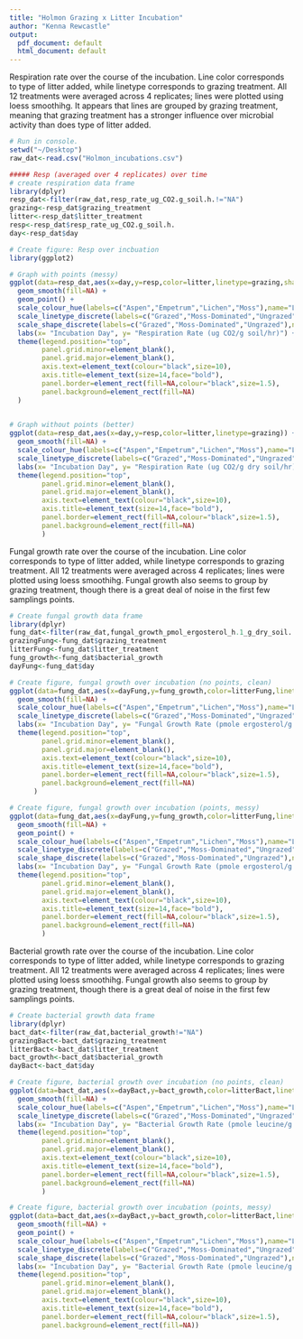 ```yaml
---
title: "Holmon Grazing x Litter Incubation"
author: "Kenna Rewcastle"
output:
  pdf_document: default
  html_document: default
---
```


Respiration rate over the course of the incubation. Line color corresponds to type of litter added, while linetype corresponds to grazing treatment. All 12 treatments were averaged across 4 replicates; lines were plotted using loess smoothihg. It appears that lines are grouped by grazing treatment, meaning that grazing treatment has a stronger influence over microbial activity than does type of litter added.

```r
# Run in console.
setwd("~/Desktop")
raw_dat<-read.csv("Holmon_incubations.csv")
```

```r
##### Resp (averaged over 4 replicates) over time
# create respiration data frame
library(dplyr)
resp_dat<-filter(raw_dat,resp_rate_ug_CO2.g_soil.h.!="NA")
grazing<-resp_dat$grazing_treatment
litter<-resp_dat$litter_treatment
resp<-resp_dat$resp_rate_ug_CO2.g_soil.h.
day<-resp_dat$day

# Create figure: Resp over incbuation
library(ggplot2)

# Graph with points (messy)
ggplot(data=resp_dat,aes(x=day,y=resp,color=litter,linetype=grazing,shape=grazing)) +
  geom_smooth(fill=NA) +
  geom_point() +
  scale_colour_hue(labels=c("Aspen","Empetrum","Lichen","Moss"),name="Litter Added") +
  scale_linetype_discrete(labels=c("Grazed","Moss-Dominated","Ungrazed"),name="Grazing Cond.") +
  scale_shape_discrete(labels=c("Grazed","Moss-Dominated","Ungrazed"),name="Grazing Cond.") +
  labs(x= "Incubation Day", y= "Respiration Rate (ug CO2/g soil/hr)") +
  theme(legend.position="top",
        panel.grid.minor=element_blank(),
        panel.grid.major=element_blank(),
        axis.text=element_text(colour="black",size=10),
        axis.title=element_text(size=14,face="bold"),
        panel.border=element_rect(fill=NA,colour="black",size=1.5),
        panel.background=element_rect(fill=NA)
  )
  
```
```r
# Graph without points (better)
ggplot(data=resp_dat,aes(x=day,y=resp,color=litter,linetype=grazing)) +
  geom_smooth(fill=NA) +
  scale_colour_hue(labels=c("Aspen","Empetrum","Lichen","Moss"),name="Litter Added") +
  scale_linetype_discrete(labels=c("Grazed","Moss-Dominated","Ungrazed"),name="Grazing Cond.") +
  labs(x= "Incubation Day", y= "Respiration Rate (ug CO2/g dry soil/hr)") +
  theme(legend.position="top",
        panel.grid.minor=element_blank(),
        panel.grid.major=element_blank(),
        axis.text=element_text(colour="black",size=10),
        axis.title=element_text(size=14,face="bold"),
        panel.border=element_rect(fill=NA,colour="black",size=1.5),
        panel.background=element_rect(fill=NA)
        )
```

Fungal growth rate over the course of the incubation. Line color corresponds to type of litter added, while linetype corresponds to grazing treatment. All 12 treatments were averaged across 4 replicates; lines were plotted using loess smoothihg. Fungal growth also seems to group by grazing treatment, though there is a great deal of noise in the first few samplings points.

```r
# Create fungal growth data frame
library(dplyr)
fung_dat<-filter(raw_dat,fungal_growth_pmol_ergosterol_h.1_g_dry_soil..1!="NA")
grazingFung<-fung_dat$grazing_treatment
litterFung<-fung_dat$litter_treatment
fung_growth<-fung_dat$bacterial_growth
dayFung<-fung_dat$day
```

```r
# Create figure, fungal growth over incubation (no points, clean)
ggplot(data=fung_dat,aes(x=dayFung,y=fung_growth,color=litterFung,linetype=grazingFung)) +
  geom_smooth(fill=NA) +
  scale_colour_hue(labels=c("Aspen","Empetrum","Lichen","Moss"),name="Litter Added") +
  scale_linetype_discrete(labels=c("Grazed","Moss-Dominated","Ungrazed"),name="Grazing Cond.") +
  labs(x= "Incubation Day", y= "Fungal Growth Rate (pmole ergosterol/g dry soil/hr) ") +
  theme(legend.position="top",
        panel.grid.minor=element_blank(),
        panel.grid.major=element_blank(),
        axis.text=element_text(colour="black",size=10),
        axis.title=element_text(size=14,face="bold"),
        panel.border=element_rect(fill=NA,colour="black",size=1.5),
        panel.background=element_rect(fill=NA)
      )

```

```r
# Create figure, fungal growth over incubation (points, messy)
ggplot(data=fung_dat,aes(x=dayFung,y=fung_growth,color=litterFung,linetype=grazingFung,shape=grazingFung)) +
  geom_smooth(fill=NA) +
  geom_point() +
  scale_colour_hue(labels=c("Aspen","Empetrum","Lichen","Moss"),name="Litter Added") +
  scale_linetype_discrete(labels=c("Grazed","Moss-Dominated","Ungrazed"),name="Grazing Cond.") +
  scale_shape_discrete(labels=c("Grazed","Moss-Dominated","Ungrazed"),name="Grazing Cond.") +
  labs(x= "Incubation Day", y= "Fungal Growth Rate (pmole ergosterol/g dry soil/hr) ") +
  theme(legend.position="top",
        panel.grid.minor=element_blank(),
        panel.grid.major=element_blank(),
        axis.text=element_text(colour="black",size=10),
        axis.title=element_text(size=14,face="bold"),
        panel.border=element_rect(fill=NA,colour="black",size=1.5),
        panel.background=element_rect(fill=NA)
        )
```

Bacterial growth rate over the course of the incubation. Line color corresponds to type of litter added, while linetype corresponds to grazing treatment. All 12 treatments were averaged across 4 replicates; lines were plotted using loess smoothihg. Fungal growth also seems to group by grazing treatment, though there is a great deal of noise in the first few samplings points.

```r
# Create bacterial growth data frame
library(dplyr)
bact_dat<-filter(raw_dat,bacterial_growth!="NA")
grazingBact<-bact_dat$grazing_treatment
litterBact<-bact_dat$litter_treatment
bact_growth<-bact_dat$bacterial_growth
dayBact<-bact_dat$day
```

```r
# Create figure, bacterial growth over incubation (no points, clean)
ggplot(data=bact_dat,aes(x=dayBact,y=bact_growth,color=litterBact,linetype=grazingBact)) +
  geom_smooth(fill=NA) +
  scale_colour_hue(labels=c("Aspen","Empetrum","Lichen","Moss"),name="Litter Added") +
  scale_linetype_discrete(labels=c("Grazed","Moss-Dominated","Ungrazed"),name="Grazing Cond.") +
  labs(x= "Incubation Day", y= "Bacterial Growth Rate (pmole leucine/g dry soil/hr) ") +
  theme(legend.position="top",
        panel.grid.minor=element_blank(),
        panel.grid.major=element_blank(),
        axis.text=element_text(colour="black",size=10),
        axis.title=element_text(size=14,face="bold"),
        panel.border=element_rect(fill=NA,colour="black",size=1.5),
        panel.background=element_rect(fill=NA)
        )
```

```r
# Create figure, bacterial growth over incubation (points, messy)
ggplot(data=bact_dat,aes(x=dayBact,y=bact_growth,color=litterBact,linetype=grazingBact,shape=grazingBact)) +
  geom_smooth(fill=NA) +
  geom_point() +
  scale_colour_hue(labels=c("Aspen","Empetrum","Lichen","Moss"),name="Litter Added") +
  scale_linetype_discrete(labels=c("Grazed","Moss-Dominated","Ungrazed"),name="Grazing Cond.") +
  scale_shape_discrete(labels=c("Grazed","Moss-Dominated","Ungrazed"),name="Grazing Cond.") +
  labs(x= "Incubation Day", y= "Bacterial Growth Rate (pmole leucine/g soil/hr) ") +
  theme(legend.position="top",
        panel.grid.minor=element_blank(),
        panel.grid.major=element_blank(),
        axis.text=element_text(colour="black",size=10),
        axis.title=element_text(size=14,face="bold"),
        panel.border=element_rect(fill=NA,colour="black",size=1.5),
        panel.background=element_rect(fill=NA))
```

